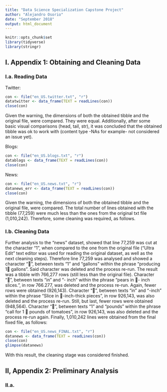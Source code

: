 ```yaml
---
title: "Data Science Specialization Capstone Project"
author: "Alejandro Osorio"
date: "September 2018"
output: html_document
---
```


```r
knitr::opts_chunk$set
library(tidyverse)
library(stringr)
```

## I. Appendix 1: Obtaining and Cleaning Data

### I.a. Reading Data

Twitter:
```r
con <- file("en_US.twitter.txt", "r")
datatwitter <- data_frame(TEXT = readLines(con))
close(con)
```

Given the warning, the dimensions of both the obtained tibble and the original file, were compared.  They were equal.  Additionally, after some basic visual comparisons (head, tail, str), it was concluded that the obtained tibble was ok to work with (content type -NAs for example- not considered an issue yet).

Blogs:
```r
con <- file("en_US.blogs.txt", "r")
datablogs <- data_frame(TEXT = readLines(con))
close(con)
```

News:
```r
con <- file("en_US.news.txt", "r")
datanews_err <- data_frame(TEXT = readLines(con))
close(con)
```

Given the warning, the dimensions of both the obtained tibble and the original file, were compared.  The total number of lines obtained with the tibble (77,259) were much less than the ones from the original txt file (1,010,242).  Therefore, some cleaning was required, as follows.

### I.b. Cleaning Data

Further analysis to the "news" dataset, showed that line 77,259 was cut at the character "1", when compared to the one from the original file ("Ultra Edit" text editor was used for reading the original dataset, as well as the next cleaning steps). Therefore line 77,259 was analysed and showed a character "", between texts "1" and "gallons" within the phrase "producing 1 gallons".  Said character was deleted and the process re-run.  The result was a tibble with 766,277 rows (still less than the original file).  Character "", between texts "in" and "- inch" within the phrase "pears in - inch slices.", in row 766.277, was deleted and the process re-run. Again, fewer rows were obtained (926,143).  Character "", between texts "in" and "-inch" within the phrase "Slice in -inch-thick pieces", in row 926,143, was also deleted and the process re-run. Still, but last, fewer rows were obtained (948,564).  Character "", between texts "1" and "pounds" within the phrase "call for 1  pounds of tomatoes", in row 926,143, was also deleted and the process re-run again.  Finally, 1,010,242 lines were obtained from the final fixed file, as follows:

```r
con <- file("en_US.news_FINAL.txt", "r")
datanews <- data_frame(TEXT = readLines(con))
close(con)
glimpse(datanews)
```

With this result, the cleaning stage was considered finished.

## II, Appendix 2: Preliminary Analysis

### II.a. 